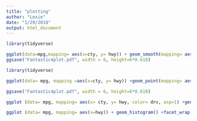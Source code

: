 ```yaml
---
title: "plotting"
author: "Lexie"
date: "1/29/2018"
output: html_document
---
```


```r
library(tidyverse)

ggplot(data=mpg,mapping= aes(x=cty, y= hwy)) + geom_smooth(mapping= aes(x=cty, y=hwy), method="lm")+ facet_wrap(~drv) + geom_point()
ggsave("Fantastic4plot.pdf", width = 6, height=6*0.618)
```

```r
library(tidyverse)

ggplot(data= mpg, mapping =aes(x=cty, y= hwy)) +geom_point(mapping= aes(color= class))+ geom_smooth(method= "lm", se= FALSE)+ facet_wrap(~class)

ggsave("Fantastic4plot.pdf", width = 6, height=6*0.618)
```

```r
ggplot (data= mpg, mapping= aes(x= cty, y= hwy, color= drv, asp=1) +geom_jitter() +geom_smooth(se= FALSE)
```

```r
ggplot (data= mpg, mapping= aes(x=hwy)) + geom_histogram() +facet_wrap(~class)
```

